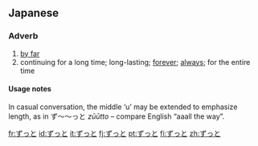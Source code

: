 ==Japanese==
===Adverb===
{{ja-pos|h|adverb|rom=zutto|hidx=すっと'}}

# [[by far]]
# continuing for a long time; long-lasting; [[forever]]; [[always]]; for the entire time

====Usage notes====
In casual conversation, the middle ‘u’ may be extended to emphasize length, as in ず〜〜っと ''zūūtto'' – compare English “aaall the way”.

[[fr:ずっと]]
[[id:ずっと]]
[[it:ずっと]]
[[fj:ずっと]]
[[pt:ずっと]]
[[fi:ずっと]]
[[zh:ずっと]]